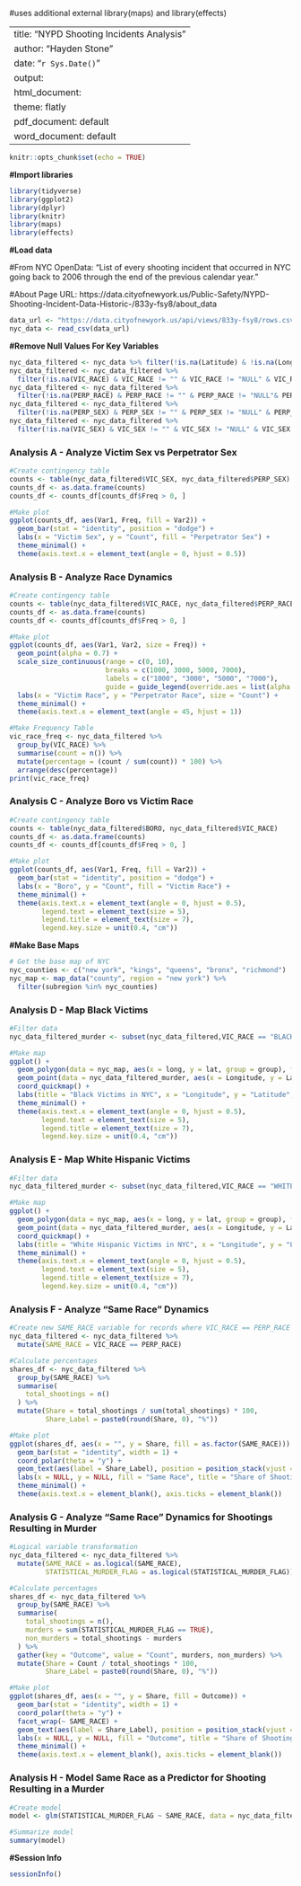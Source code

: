 #uses additional external library(maps) and library(effects)

---
title: "NYPD Shooting Incidents Analysis"
author: "Hayden Stone"
date: "`r Sys.Date()`"
output:
  html_document: 
    theme: flatly
  pdf_document: default
  word_document: default
---

```r
knitr::opts_chunk$set(echo = TRUE)
```

**#Import libraries**
```r
library(tidyverse)
library(ggplot2)
library(dplyr)
library(knitr)
library(maps)
library(effects)
```

**#Load data**

#From NYC OpenData: "List of every shooting incident that occurred in NYC going back to 2006 through the end of the previous calendar year."

#About Page URL: https://data.cityofnewyork.us/Public-Safety/NYPD-Shooting-Incident-Data-Historic-/833y-fsy8/about_data
```r
data_url <- "https://data.cityofnewyork.us/api/views/833y-fsy8/rows.csv"
nyc_data <- read_csv(data_url)
```

**#Remove Null Values For Key Variables**
```r
nyc_data_filtered <- nyc_data %>% filter(!is.na(Latitude) & !is.na(Longitude))
nyc_data_filtered <- nyc_data_filtered %>%
  filter(!is.na(VIC_RACE) & VIC_RACE != "" & VIC_RACE != "NULL" & VIC_RACE != "(null)")
nyc_data_filtered <- nyc_data_filtered %>%
  filter(!is.na(PERP_RACE) & PERP_RACE != "" & PERP_RACE != "NULL"& PERP_RACE != "(null)")
nyc_data_filtered <- nyc_data_filtered %>%
  filter(!is.na(PERP_SEX) & PERP_SEX != "" & PERP_SEX != "NULL" & PERP_SEX != "(null)")
nyc_data_filtered <- nyc_data_filtered %>%
  filter(!is.na(VIC_SEX) & VIC_SEX != "" & VIC_SEX != "NULL" & VIC_SEX != "(null)")
```
### Analysis A - Analyze Victim Sex vs Perpetrator Sex
```r
#Create contingency table
counts <- table(nyc_data_filtered$VIC_SEX, nyc_data_filtered$PERP_SEX)
counts_df <- as.data.frame(counts)
counts_df <- counts_df[counts_df$Freq > 0, ]

#Make plot
ggplot(counts_df, aes(Var1, Freq, fill = Var2)) +
  geom_bar(stat = "identity", position = "dodge") +
  labs(x = "Victim Sex", y = "Count", fill = "Perpetrator Sex") +
  theme_minimal() +
  theme(axis.text.x = element_text(angle = 0, hjust = 0.5))
```

### Analysis B - Analyze Race Dynamics
```r
#Create contingency table
counts <- table(nyc_data_filtered$VIC_RACE, nyc_data_filtered$PERP_RACE)
counts_df <- as.data.frame(counts)
counts_df <- counts_df[counts_df$Freq > 0, ]

#Make plot
ggplot(counts_df, aes(Var1, Var2, size = Freq)) +
  geom_point(alpha = 0.7) +
  scale_size_continuous(range = c(0, 10), 
                        breaks = c(1000, 3000, 5000, 7000), 
                        labels = c("1000", "3000", "5000", "7000"),
                        guide = guide_legend(override.aes = list(alpha = .7))) +
  labs(x = "Victim Race", y = "Perpetrator Race", size = "Count") +
  theme_minimal() +
  theme(axis.text.x = element_text(angle = 45, hjust = 1))

#Make Frequency Table
vic_race_freq <- nyc_data_filtered %>%
  group_by(VIC_RACE) %>%
  summarise(count = n()) %>%
  mutate(percentage = (count / sum(count)) * 100) %>%
  arrange(desc(percentage)) 
print(vic_race_freq)

```

### Analysis C - Analyze Boro vs Victim Race
```r
#Create contingency table
counts <- table(nyc_data_filtered$BORO, nyc_data_filtered$VIC_RACE)
counts_df <- as.data.frame(counts)
counts_df <- counts_df[counts_df$Freq > 0, ]

#Make plot
ggplot(counts_df, aes(Var1, Freq, fill = Var2)) +
  geom_bar(stat = "identity", position = "dodge") +
  labs(x = "Boro", y = "Count", fill = "Victim Race") +
  theme_minimal() +
  theme(axis.text.x = element_text(angle = 0, hjust = 0.5),
        legend.text = element_text(size = 5),
        legend.title = element_text(size = 7),
        legend.key.size = unit(0.4, "cm"))
```

**#Make Base Maps**
```r
# Get the base map of NYC
nyc_counties <- c("new york", "kings", "queens", "bronx", "richmond")
nyc_map <- map_data("county", region = "new york") %>%
  filter(subregion %in% nyc_counties)
```

### Analysis D - Map Black Victims
```r
#Filter data
nyc_data_filtered_murder <- subset(nyc_data_filtered,VIC_RACE == "BLACK")

#Make map
ggplot() +
  geom_polygon(data = nyc_map, aes(x = long, y = lat, group = group), fill = "gray80", color = "white") +
  geom_point(data = nyc_data_filtered_murder, aes(x = Longitude, y = Latitude), alpha = 1, size = .2) +
  coord_quickmap() +
  labs(title = "Black Victims in NYC", x = "Longitude", y = "Latitude", color = "Black Victim") +
  theme_minimal() +
  theme(axis.text.x = element_text(angle = 0, hjust = 0.5),
        legend.text = element_text(size = 5),
        legend.title = element_text(size = 7),
        legend.key.size = unit(0.4, "cm"))
```

### Analysis E - Map White Hispanic Victims
```r

#Filter data
nyc_data_filtered_murder <- subset(nyc_data_filtered,VIC_RACE == "WHITE HISPANIC")

#Make map
ggplot() +
  geom_polygon(data = nyc_map, aes(x = long, y = lat, group = group), fill = "gray80", color = "white") +
  geom_point(data = nyc_data_filtered_murder, aes(x = Longitude, y = Latitude), alpha = 1, size = .2) +
  coord_quickmap() +
  labs(title = "White Hispanic Victims in NYC", x = "Longitude", y = "Latitude", color = "White Hispanic Victim") +
  theme_minimal() +
  theme(axis.text.x = element_text(angle = 0, hjust = 0.5),
        legend.text = element_text(size = 5),
        legend.title = element_text(size = 7),
        legend.key.size = unit(0.4, "cm"))
```

### Analysis F - Analyze "Same Race" Dynamics

```r
#Create new SAME_RACE variable for records where VIC_RACE == PERP_RACE
nyc_data_filtered <- nyc_data_filtered %>%
  mutate(SAME_RACE = VIC_RACE == PERP_RACE)

#Calculate percentages
shares_df <- nyc_data_filtered %>%
  group_by(SAME_RACE) %>%
  summarise(
    total_shootings = n()
  ) %>%
  mutate(Share = total_shootings / sum(total_shootings) * 100,
         Share_Label = paste0(round(Share, 0), "%"))

#Make plot
ggplot(shares_df, aes(x = "", y = Share, fill = as.factor(SAME_RACE))) +
  geom_bar(stat = "identity", width = 1) +
  coord_polar(theta = "y") +
  geom_text(aes(label = Share_Label), position = position_stack(vjust = 0.5), data = shares_df) +
  labs(x = NULL, y = NULL, fill = "Same Race", title = "Share of Shootings by Same Race") +
  theme_minimal() +
  theme(axis.text.x = element_blank(), axis.ticks = element_blank())
```

### Analysis G - Analyze "Same Race" Dynamics for Shootings Resulting in Murder

```r

#Logical variable transformation
nyc_data_filtered <- nyc_data_filtered %>%
  mutate(SAME_RACE = as.logical(SAME_RACE),
         STATISTICAL_MURDER_FLAG = as.logical(STATISTICAL_MURDER_FLAG))

#Calculate percentages
shares_df <- nyc_data_filtered %>%
  group_by(SAME_RACE) %>%
  summarise(
    total_shootings = n(),
    murders = sum(STATISTICAL_MURDER_FLAG == TRUE),
    non_murders = total_shootings - murders
  ) %>%
  gather(key = "Outcome", value = "Count", murders, non_murders) %>%
  mutate(Share = Count / total_shootings * 100,
         Share_Label = paste0(round(Share, 0), "%"))

#Make plot
ggplot(shares_df, aes(x = "", y = Share, fill = Outcome)) +
  geom_bar(stat = "identity", width = 1) +
  coord_polar(theta = "y") +
  facet_wrap(~ SAME_RACE) +
  geom_text(aes(label = Share_Label), position = position_stack(vjust = 0.5), data = shares_df) +
  labs(x = NULL, y = NULL, fill = "Outcome", title = "Share of Shootings Resulting in Murders by Same Race") +
  theme_minimal() +
  theme(axis.text.x = element_blank(), axis.ticks = element_blank())
```

### Analysis H - Model Same Race as a Predictor for Shooting Resulting in a Murder

```r

#Create model
model <- glm(STATISTICAL_MURDER_FLAG ~ SAME_RACE, data = nyc_data_filtered, family = binomial)

#Summarize model
summary(model)
```

**#Session Info**
```r
sessionInfo()
```
